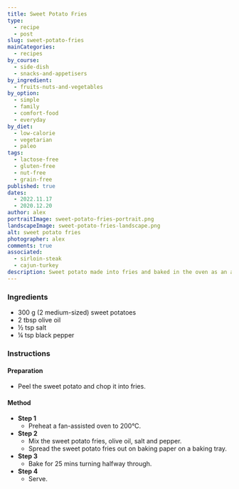 ```yaml
---
title: Sweet Potato Fries
type:
  - recipe
  - post
slug: sweet-potato-fries
mainCategories:
  - recipes
by_course:
  - side-dish
  - snacks-and-appetisers
by_ingredient:
  - fruits-nuts-and-vegetables
by_option:
  - simple
  - family
  - comfort-food
  - everyday
by_diet:
  - low-calorie
  - vegetarian
  - paleo
tags:
  - lactose-free
  - gluten-free
  - nut-free
  - grain-free
published: true
dates:
  - 2022.11.17
  - 2020.12.20
author: alex
portraitImage: sweet-potato-fries-portrait.png
landscapeImage: sweet-potato-fries-landscape.png
alt: sweet potato fries
photographer: alex
comments: true
associated:
  - sirloin-steak
  - cajun-turkey
description: Sweet potato made into fries and baked in the oven as an alternative to chips.
---
```


<Ingredients>

### Ingredients

- 300 g (2 medium-sized) sweet potatoes
- 2 tbsp olive oil
- ½ tsp salt
- ¼ tsp black pepper

</Ingredients>

<Instructions>

### Instructions

#### Preparation

- Peel the sweet potato and chop it into fries.

#### Method

- **Step 1**
  - Preheat a fan-assisted oven to 200°C.
- **Step 2**
  - Mix the sweet potato fries, olive oil, salt and pepper.
  - Spread the sweet potato fries out on baking paper on a baking tray.
- **Step 3**
  - Bake for 25 mins turning halfway through.
- **Step 4**
  - Serve.

</Instructions>
